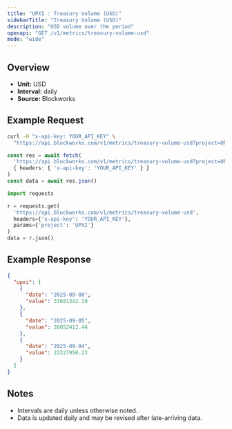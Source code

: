 ```yaml
---
title: "UPXI : Treasury Volume (USD)"
sidebarTitle: "Treasury Volume (USD)"
description: "USD volume over the period"
openapi: "GET /v1/metrics/treasury-volume-usd"
mode: "wide"
---
```


## Overview

- **Unit:** USD
- **Interval:** daily
- **Source:** Blockworks

## Example Request

<CodeGroup>

```bash cURL
curl -H "x-api-key: YOUR_API_KEY" \
  "https://api.blockworks.com/v1/metrics/treasury-volume-usd?project=UPXI"
```

```typescript TypeScript
const res = await fetch(
  'https://api.blockworks.com/v1/metrics/treasury-volume-usd?project=UPXI',
  { headers: { 'x-api-key': 'YOUR_API_KEY' } }
)
const data = await res.json()
```

```python Python
import requests

r = requests.get(
  'https://api.blockworks.com/v1/metrics/treasury-volume-usd',
  headers={'x-api-key': 'YOUR_API_KEY'},
  params={'project': 'UPXI'}
)
data = r.json()
```

</CodeGroup>

## Example Response

```json
{
  "upxi": [
    {
      "date": "2025-09-08",
      "value": 33681342.19
    },
    {
      "date": "2025-09-05",
      "value": 26052412.44
    },
    {
      "date": "2025-09-04",
      "value": 23327950.23
    }
  ]
}
```

## Notes
- Intervals are daily unless otherwise noted.
- Data is updated daily and may be revised after late-arriving data.
